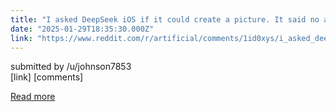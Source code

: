 ```yaml
---
title: "I asked DeepSeek iOS if it could create a picture. It said no and claimed to be created by OpenAI."
date: "2025-01-29T18:35:30.000Z"
link: "https://www.reddit.com/r/artificial/comments/1id0xys/i_asked_deepseek_ios_if_it_could_create_a_picture/"
---
```


submitted by    /u/johnson7853  
 [link]   [comments]

[Read more](https://www.reddit.com/r/artificial/comments/1id0xys/i_asked_deepseek_ios_if_it_could_create_a_picture/)

